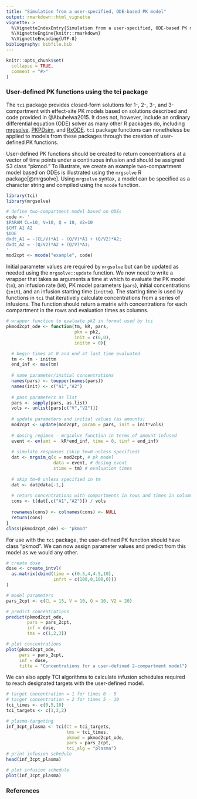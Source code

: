 ```yaml
---
title: "Simulation from a user-specified, ODE-based PK model"
output: rmarkdown::html_vignette
vignette: >
  %\VignetteIndexEntry{Simulation from a user-specified, ODE-based PK model}
  %\VignetteEngine{knitr::rmarkdown}
  %\VignetteEncoding{UTF-8}
bibliography: bibfile.bib  
---
```


```r
knitr::opts_chunk$set(
  collapse = TRUE,
  comment = "#>"
)
```

### User-defined PK functions using the tci package

The `tci` package provides closed-form solutions for 1-, 2-, 3-, and 3-compartment with effect-site PK models based on solutions described and code provided in @Abuhelwa2015. It does not, however, include an ordinary differential equation (ODE) solver as many other R packages do, including [mrgsolve](https://mrgsolve.github.io/), [PKPDsim](http://pkpdsim.ronkeizer.com/), and [RxODE](https://github.com/nlmixrdevelopment/RxODE). `tci` package functions can nonetheless be applied to models from these packages through the creation of user-defined PK functions.
 
User-defined PK functions should be created to return concentrations at a vector of time points under a continuous infusion and should be assigned S3 class "pkmod." To illustrate, we create an example two-compartment model based on ODEs is illustrated using the `mrgsolve` R package[@mrgsolve]. Using `mrgsolve` syntax, a model can be specified as a character string and compiled using the `mcode` function.

```r
library(tci)
library(mrgsolve)

# define two-compartment model based on ODEs
code <- '
$PARAM CL=10, V=10, Q = 10, V2=10
$CMT A1 A2
$ODE
dxdt_A1 = -(CL/V)*A1 - (Q/V)*A1 + (Q/V2)*A2;
dxdt_A2 = -(Q/V2)*A2 + (Q/V)*A1;
'
mod2cpt <- mcode("example", code)
```

Initial parameter values are required by `mrgsolve` but can be updated as needed using the `mrgsolve::update` function. We now need to write a wrapper that takes as arguments a time at which to evaluate the PK model (`tm`), an infusion rate (`kR`), PK model parameters (`pars`), initial concentrations (`init`), and an infusion starting time (`inittm`). The starting time is used by functions in `tci` that iteratively calculate concentrations from a series of infusions. The function should return a matrix with concentrations for each compartment in the rows and evaluation times as columns.

```r
# wrapper function to evaluate pk2 in format used by tci
pkmod2cpt_ode <- function(tm, kR, pars, 
                          pkm = pk2, 
                          init = c(0,0), 
                          inittm = 0){

  # begin times at 0 and end at last time evaluated
  tm <- tm - inittm
  end_inf <- max(tm)
  
  # name parameter/initial concentrations
  names(pars) <- toupper(names(pars))
  names(init) <- c("A1","A2")
  
  # pass parameters as list
  pars <- sapply(pars, as.list)
  vols <- unlist(pars[c("V","V2")])
  
  # update parameters and initial values (as amounts)
  mod2cpt <- update(mod2cpt, param = pars, init = init*vols)
  
  # dosing regimen - mrgsolve function in terms of amount infused
  event <- ev(amt =  kR*end_inf, time = 0, tinf = end_inf)
  
  # simulate responses (skip tm=0 unless specified)
  dat <- mrgsim_q(x = mod2cpt, # pk model
                  data = event, # dosing event
                  stime = tm) # evaluation times
  
  # skip tm=0 unless specified in tm
  dat <- dat@data[-1,]
  
  # return concentrations with compartments in rows and times in columns
  cons <- t(dat[,c("A1","A2")]) / vols
  
  rownames(cons) <- colnames(cons) <- NULL
  return(cons)
}
class(pkmod2cpt_ode) <- "pkmod"
```

For use with the `tci` package, the user-defined PK function should have class "pkmod". We can now assign parameter values and predict from this model as we would any other. 

```r
# create dose
dose <- create_intvl(
  as.matrix(cbind(time = c(0.5,4,4.5,10), 
                  infrt = c(100,0,100,0)))
)

# model parameters
pars_2cpt <- c(CL = 15, V = 10, Q = 10, V2 = 20)

# predict concentrations
predict(pkmod2cpt_ode, 
        pars = pars_2cpt, 
        inf = dose, 
        tms = c(1,2,3))

# plot concentrations
plot(pkmod2cpt_ode, 
     pars = pars_2cpt, 
     inf = dose, 
     title = "Concentrations for a user-defined 2-compartment model")
```


We can also apply TCI algorithms to calculate infusion schedules required to reach designated targets with the user-defined model. 

```r
# target concentration = 1 for times 0 - 5
# target concentration = 2 for times 5 - 10
tci_times <- c(0,5,10)
tci_targets <- c(1,2,2)

# plasma-targeting
inf_3cpt_plasma <- tci(Ct = tci_targets, 
                       tms = tci_times, 
                       pkmod = pkmod2cpt_ode, 
                       pars = pars_2cpt, 
                       tci_alg = "plasma")
# print infusion schedule
head(inf_3cpt_plasma)

# plot infusion schedule
plot(inf_3cpt_plasma)
```


### References




